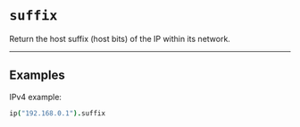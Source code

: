 # `suffix`

Return the host suffix (host bits) of the IP within its network.

---

## Examples

IPv4 example:
```coffee
ip("192.168.0.1").suffix
```

